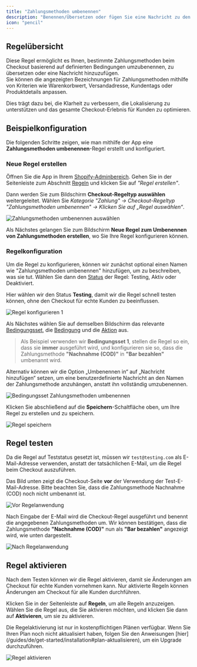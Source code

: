 ```yaml
---
title: "Zahlungsmethoden umbenennen"
description: "Benennen/Übersetzen oder fügen Sie eine Nachricht zu den ausgewählten Zahlungsmethoden beim Checkout unter bestimmten Bedingungen hinzu."
icon: "pencil"
---
```


## Regelübersicht

Diese Regel ermöglicht es Ihnen, bestimmte Zahlungsmethoden beim Checkout basierend auf definierten Bedingungen umzubenennen, zu übersetzen oder eine Nachricht hinzuzufügen.  
Sie können die angezeigten Bezeichnungen für Zahlungsmethoden mithilfe von Kriterien wie Warenkorbwert, Versandadresse, Kundentags oder Produktdetails anpassen.

Dies trägt dazu bei, die Klarheit zu verbessern, die Lokalisierung zu unterstützen und das gesamte Checkout-Erlebnis für Kunden zu optimieren.

## Beispielkonfiguration

Die folgenden Schritte zeigen, wie man mithilfe der App eine **Zahlungsmethoden umbenennen**-Regel erstellt und konfiguriert.

### Neue Regel erstellen

Öffnen Sie die App in Ihrem [Shopify-Adminbereich](/guides/de/get-started/installation#app-öffnen). Gehen Sie in der Seitenleiste zum Abschnitt [Regeln](/guides/de/get-started/quickstart#erstellen-einer-beispielregel) und klicken Sie auf _"Regel erstellen"_.

Dann werden Sie zum Bildschirm **Checkout-Regeltyp auswählen** weitergeleitet. Wählen Sie _Kategorie "Zahlung" → Checkout-Regeltyp "Zahlungsmethoden umbenennen" → Klicken Sie auf „Regel auswählen“_.

<img
  src="/images/essentials/payment/select-rename-payment-methods.webp"
  alt="Zahlungsmethoden umbenennen auswählen"
/>

Als Nächstes gelangen Sie zum Bildschirm **Neue Regel zum Umbenennen von Zahlungsmethoden erstellen**, wo Sie Ihre Regel konfigurieren können.

### Regelkonfiguration

Um die Regel zu konfigurieren, können wir zunächst optional einen Namen wie "Zahlungsmethoden umbenennen" hinzufügen, um zu beschreiben, was sie tut. Wählen Sie dann den [Status](/guides/de/get-started/concepts#status) der Regel: Testing, Aktiv oder Deaktiviert.

Hier wählen wir den Status **Testing**, damit wir die Regel schnell testen können, ohne den Checkout für echte Kunden zu beeinflussen.

<img
  src="/images/essentials/payment/rule-configure-1-rename-payment-methods.webp"
  alt="Regel konfigurieren 1"
/>

Als Nächstes wählen Sie auf demselben Bildschirm das relevante [Bedingungsset](/guides/de/get-started/concepts#bedingungsset), die [Bedingung](/guides/de/get-started/concepts#bedingungen-das-“wann”) und die [Aktion](/guides/de/get-started/concepts#aktion-das-“was”) aus.

> Als Beispiel verwenden wir **Bedingungsset 1**, stellen die Regel so ein, dass sie **immer** ausgeführt wird, und konfigurieren sie so, dass die Zahlungsmethode **"Nachnahme (COD)"** in **"Bar bezahlen"** umbenannt wird.

Alternativ können wir die Option „Umbenennen in“ auf „Nachricht hinzufügen“ setzen, um eine benutzerdefinierte Nachricht an den Namen der Zahlungsmethode anzuhängen, anstatt ihn vollständig umzubenennen.

<img
  src="/images/essentials/payment/condition-set-rename-payment-methods.webp"
  alt="Bedingungsset Zahlungsmethoden umbenennen"
/>

Klicken Sie abschließend auf die <b>Speichern</b>-Schaltfläche oben, um Ihre Regel zu erstellen und zu speichern.

<img src="/images/shared/save-rule.webp" alt="Regel speichern" />

## Regel testen

Da die Regel auf Teststatus gesetzt ist, müssen wir `test@testing.com` als E-Mail-Adresse verwenden, anstatt der tatsächlichen E-Mail, um die Regel beim Checkout auszuführen.

<Warning>
  Das Bild unten zeigt die Checkout-Seite <b>vor</b> der Verwendung der
  Test-E-Mail-Adresse. Bitte beachten Sie, dass die Zahlungsmethode Nachnahme
  (COD) noch nicht umbenannt ist.
</Warning>

<img
  src="/images/essentials/payment/before-rule-apply-payment-methods.webp"
  alt="Vor Regelanwendung"
/>

Nach Eingabe der E-Mail wird die Checkout-Regel ausgeführt und benennt die angegebenen Zahlungsmethoden um. Wir können bestätigen, dass die Zahlungsmethode **"Nachnahme (COD)"** nun als **"Bar bezahlen"** angezeigt wird, wie unten dargestellt.

<img
  src="/images/essentials/payment/after-rule-apply-rename-payment-methods.webp"
  alt="Nach Regelanwendung"
/>

## Regel aktivieren

Nach dem Testen können wir die Regel aktivieren, damit sie Änderungen am Checkout für echte Kunden vornehmen kann. Nur aktivierte Regeln können Änderungen am Checkout für alle Kunden durchführen.

Klicken Sie in der Seitenleiste auf **Regeln**, um alle Regeln anzuzeigen. Wählen Sie die Regel aus, die Sie aktivieren möchten, und klicken Sie dann auf **Aktivieren**, um sie zu aktivieren.

<Warning>
  Die Regelaktivierung ist nur in kostenpflichtigen Plänen verfügbar. Wenn Sie
  Ihren Plan noch nicht aktualisiert haben, folgen Sie den Anweisungen
  [hier](/guides/de/get-started/installation#plan-aktualisieren), um ein Upgrade
  durchzuführen.
</Warning>

<img
  src="/images/essentials/payment/activate-the-rule-rename-payment-methods.webp"
  alt="Regel aktivieren"
/>
